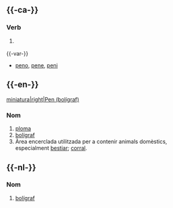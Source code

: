 {{vegeu|PEN}}

== {{-ca-}} ==

=== Verb ===
{{ca-verb-forma|penar}}

# {{marca-nocat|ca|balear|alguerès}} {{ca-forma-conj|penar|1|pres|ind}}

{{-var-}}
* [[peno]], [[pene]], [[peni]]

== {{-en-}} ==
[[Fitxer:Ballpoint-pen-parts.jpg|miniatura|right|Pen (bolígraf)]]
{{pronafi|en|/pɛn/}} {{àudio simple|En-us-pen.ogg|àudio (EUA)}}

=== Nom ===
{{en-nom}}

# [[ploma]]
# [[bolígraf]]
# Àrea encerclada utilitzada per a contenir animals domèstics, especialment [[bestiar]]; [[corral]].

== {{-nl-}} ==
{{pronafi|nl|/pɛn/}}

=== Nom ===
{{entrada|nl|nom|plural|pennen}}

# [[bolígraf]]
